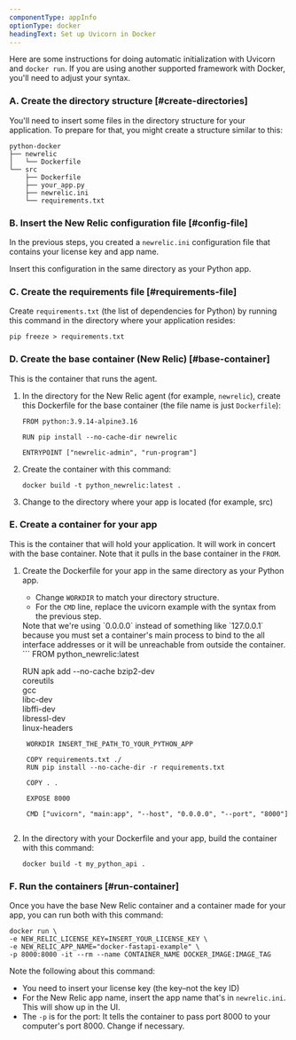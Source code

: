 ```yaml
---
componentType: appInfo
optionType: docker
headingText: Set up Uvicorn in Docker
---
```


Here are some instructions for doing automatic initialization with Uvicorn and `docker run`. If you are using another supported framework with Docker, you'll need to adjust your syntax.

### A. Create the directory structure [#create-directories]

You'll need to insert some files in the directory structure for your application. To prepare for that, you might create a structure similar to this:

```
python-docker
├── newrelic
│   └── Dockerfile
└── src
    ├── Dockerfile
    ├── your_app.py
    ├── newrelic.ini
    └── requirements.txt
```

### B. Insert the New Relic configuration file [#config-file]

In the previous steps, you created a `newrelic.ini` configuration file that contains your license key and app name.

Insert this configuration in the same directory as your Python app.

### C. Create the requirements file [#requirements-file]

Create `requirements.txt` (the list of dependencies for Python) by running this command in the directory where your application resides:

```
pip freeze > requirements.txt
```

### D. Create the base container (New Relic) [#base-container]

This is the container that runs the agent.

1. In the directory for the New Relic agent (for example, `newrelic`), create this Dockerfile for the base container (the file name is just `Dockerfile`):

    ```
    FROM python:3.9.14-alpine3.16

    RUN pip install --no-cache-dir newrelic

    ENTRYPOINT ["newrelic-admin", "run-program"]
    ```

2. Create the container with this command:

    ```
    docker build -t python_newrelic:latest .
    ```

3. Change to the directory where your app is located (for example, src)

### E. Create a container for your app

This is the container that will hold your application. It will work in concert with the base container. Note that it pulls in the base container in the `FROM`.

1. Create the Dockerfile for your app in the same directory as your Python app.

    * Change `WORKDIR` to match your directory structure.
    * For the `CMD` line, replace the uvicorn example with the syntax from the previous step.
    <Callout variant="important">
        Note that we're using `0.0.0.0` instead of something like `127.0.0.1` because you must set a container's main process to bind to the all interface addresses or it will be unreachable from outside the container.
    </Callout>
    ```
    FROM python_newrelic:latest

    RUN apk add --no-cache bzip2-dev \
            coreutils \
            gcc \
            libc-dev \
            libffi-dev \
            libressl-dev \
            linux-headers

        WORKDIR INSERT_THE_PATH_TO_YOUR_PYTHON_APP

        COPY requirements.txt ./
        RUN pip install --no-cache-dir -r requirements.txt

        COPY . .

        EXPOSE 8000

        CMD ["uvicorn", "main:app", "--host", "0.0.0.0", "--port", "8000"]
    ```

2. In the directory with your Dockerfile and your app, build the container with this command:

    ```
	docker build -t my_python_api .
    ```

### F. Run the containers [#run-container]

Once you have the base New Relic container and a container made for your app, you can run both with this command:

```
docker run \
-e NEW_RELIC_LICENSE_KEY=INSERT_YOUR_LICENSE_KEY \
-e NEW_RELIC_APP_NAME="docker-fastapi-example" \
-p 8000:8000 -it --rm --name CONTAINER_NAME DOCKER_IMAGE:IMAGE_TAG
```

Note the following about this command:

* You need to insert your license key (the key–not the key ID)
* For the New Relic app name, insert the app name that's in `newrelic.ini`. This will show up in the UI.
* The `-p` is for the port: It tells the container to pass port 8000 to your computer's port 8000. Change if necessary.
